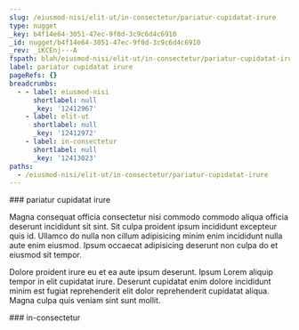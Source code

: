 ```yaml
---
slug: /eiusmod-nisi/elit-ut/in-consectetur/pariatur-cupidatat-irure
type: nugget
_key: b4f14e64-3051-47ec-9f0d-3c9c6d4c6910
_id: nugget/b4f14e64-3051-47ec-9f0d-3c9c6d4c6910
_rev: _iKCEnj---A
fspath: blah/eiusmod-nisi/elit-ut/in-consectetur/pariatur-cupidatat-irure.md
label: pariatur cupidatat irure
pageRefs: {}
breadcrumbs:
  - - label: eiusmod-nisi
      shortlabel: null
      _key: '12412967'
    - label: elit-ut
      shortlabel: null
      _key: '12412972'
    - label: in-consectetur
      shortlabel: null
      _key: '12413023'
paths:
  - /eiusmod-nisi/elit-ut/in-consectetur/pariatur-cupidatat-irure
---
```


<NuggetArea>
<Nugget slug="/eiusmod-nisi/elit-ut/in-consectetur/pariatur-cupidatat-irure" type="nugget" _key="b4f14e64-3051-47ec-9f0d-3c9c6d4c6910" _id="nugget/b4f14e64-3051-47ec-9f0d-3c9c6d4c6910" _rev="_iKCEnj---A" fspath="blah/eiusmod-nisi/elit-ut/in-consectetur/pariatur-cupidatat-irure.md" label="pariatur cupidatat irure" paths="/eiusmod-nisi/elit-ut/in-consectetur/pariatur-cupidatat-irure">
<NuggetBody>
### pariatur cupidatat irure

Magna consequat officia consectetur nisi commodo commodo aliqua officia deserunt incididunt sit sint. Sit culpa proident ipsum incididunt excepteur quis id. Ullamco do nulla non cillum adipisicing minim enim incididunt nulla aute enim eiusmod. Ipsum occaecat adipisicing deserunt non culpa do et eiusmod sit tempor.

Dolore proident irure eu et ea aute ipsum deserunt. Ipsum Lorem aliquip tempor in elit cupidatat irure. Deserunt cupidatat enim dolore incididunt minim est fugiat reprehenderit elit dolor reprehenderit cupidatat aliqua. Magna culpa quis veniam sint sunt mollit.

</NuggetBody>
<Breadcrumbs>
<Crumbs>
<Crumb _key="12412967" label="eiusmod-nisi" /><Crumb _key="12412972" label="elit-ut" /><Crumb _key="12413023" label="in-consectetur" />
</Crumbs>
</Breadcrumbs>
</Nugget>

<NuggetsInbound>
</NuggetsInbound>
<NuggetsOutbound>
</NuggetsOutbound>
</NuggetArea>
<PassagesInbound>
<Passage direction="inbound" type="passage" _key="12413023" _id="passage/12413023" _rev="_iKCEnj----" label="in-consectetur" passage="in-consectetur" fspath="blah/eiusmod-nisi/elit-ut/in-consectetur" paths="/eiusmod-nisi/elit-ut/in-consectetur" slug="/eiusmod-nisi/elit-ut/in-consectetur">
<NuggetBody>
### in-consectetur

</NuggetBody>
<Breadcrumbs>
<Crumbs>
<Crumb _key="12412967" label="eiusmod-nisi" /><Crumb _key="12412972" label="elit-ut" />
</Crumbs>
</Breadcrumbs>
</Passage>

</PassagesInbound>
<PassagesOutbound>
</PassagesOutbound>